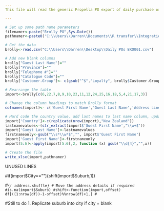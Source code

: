---
This file will read the generic Propella PO export of daily purchase orders for Brolly sheets and reformat it to meet their requirements.

---

```{r Namers}
# Set up some path name parameters
filenamer<-paste("Brolly PO",Sys.Date())
pathnamer<-paste0("C:\\Users\\Darren\\Documents\\R transfer\\Integration Outputs\\Daily POs\\",filenamer,".xlsx")
```

```{r Datagrab}
# Get the data
brolly<-read.csv("C:\\Users\\Darren\\Desktop\\Daily POs BRO001.csv")

# Add new blank columns
brolly["Guest Last Name"]=""
brolly["Province"]=""
brolly["Telephone #"]=""
brolly["Catalogue Code"]=""
brolly['Customer.Group']<- c(gsub("^$","Loyalty", brolly$Customer.Group))

# Rearrange the table
import<-brolly[c(6,22,7,8,9,10,23,11,12,24,25,16,18,5,4,21,17,3)]
```

```{r Renamecolumns}
# Change the column headings to match Brolly format
colnames(import)<- c('Guest First Name','Guest Last Name','Address Line 1','Street Address','Suburb','City','Province','Country','PostCode','Telephone Number','Catalogue Code','Catalogue Description','Quantity','Order Date','Purchase Order','Sales Order #','Prod Code','Customer Code')
```

```{r addhardcodevalues}
# Hard code the country value, add last names to last name column, update first name column
import['Country']<-c(replicate(nrow(import),"New Zealand"))
lastnamevalues<-(str_extract(import$'Guest First Name',"\\w+$"))
import['Guest Last Name']<-lastnamevalues
firstnameonly<-gsub("\\s*\\w*$","", import$'Guest First Name')
import['Guest First Name']<-firstnameonly
import[5:6]<-apply(import[5:6],2, function (x) gsub("\\d{4}","",x))
```

```{r Export}
# Create the file
write_xlsx(import,pathnamer)
```

UNUSED LINES

#if(import$City==""){shift(import$Suburb,1)}

#```{r address.shuffle}
# Move the address details if required
#is.na(import$Suburb)
#shift<-function(import,offset) df[((1:nrow(df))-1-offset)%%nrow(df)+1,]
#```

#Still to do 1. Replicate suburb into city if city = blank
